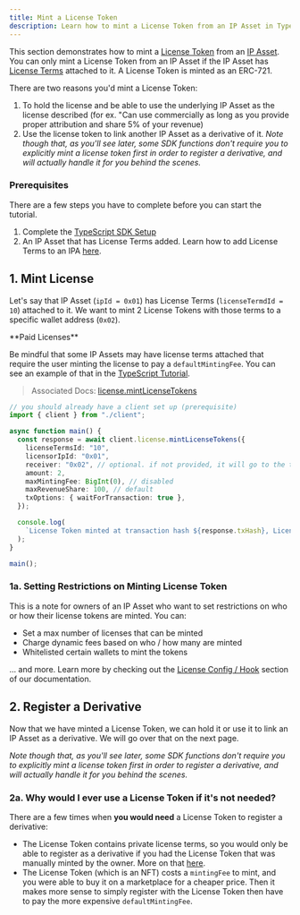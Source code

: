 ```yaml
---
title: Mint a License Token
description: Learn how to mint a License Token from an IP Asset in TypeScript.
---
```


This section demonstrates how to mint a [License Token](/developers/license-token) from an [IP Asset](/developers/ip-asset). You can only mint a License Token from an IP Asset if the IP Asset has [License Terms](/developers/license-terms) attached to it. A License Token is minted as an ERC-721.

There are two reasons you'd mint a License Token:

1. To hold the license and be able to use the underlying IP Asset as the license described (for ex. "Can use commercially as long as you provide proper attribution and share 5% of your revenue)
2. Use the license token to link another IP Asset as a derivative of it. _Note though that, as you'll see later, some SDK functions don't require you to explicitly mint a license token first in order to register a derivative, and will actually handle it for you behind the scenes._

### Prerequisites

There are a few steps you have to complete before you can start the tutorial.

1. Complete the [TypeScript SDK Setup](/developers/typescript-sdk/typescript-sdk-setup)
2. An IP Asset that has License Terms added. Learn how to add License Terms to an IPA [here](/developers/typescript-sdk/attach-terms-to-an-ip-asset).

## 1. Mint License

Let's say that IP Asset (`ipId = 0x01`) has License Terms (`licenseTermdId = 10`) attached to it. We want to mint 2 License Tokens with those terms to a specific wallet address (`0x02`).

<Note>
**Paid Licenses**

Be mindful that some IP Assets may have license terms attached that require the user minting the license to pay a `defaultMintingFee`. You can see an example of that in the <a href="https://github.com/storyprotocol/typescript-tutorial/blob/main/scripts/registerDerivativeCommercial.ts" >TypeScript Tutorial</a>.

</Note>

> Associated Docs: [license.mintLicenseTokens](https://docs.story.foundation/docs/sdk-license#mintlicensetokens)

```typescript main.ts
// you should already have a client set up (prerequisite)
import { client } from "./client";

async function main() {
  const response = await client.license.mintLicenseTokens({
    licenseTermsId: "10",
    licensorIpId: "0x01",
    receiver: "0x02", // optional. if not provided, it will go to the tx sender
    amount: 2,
    maxMintingFee: BigInt(0), // disabled
    maxRevenueShare: 100, // default
    txOptions: { waitForTransaction: true },
  });

  console.log(
    `License Token minted at transaction hash ${response.txHash}, License IDs: ${response.licenseTokenIds}`
  );
}

main();
```

### 1a. Setting Restrictions on Minting License Token

This is a note for owners of an IP Asset who want to set restrictions on who or how their license tokens are minted. You can:

- Set a max number of licenses that can be minted
- Charge dynamic fees based on who / how many are minted
- Whitelisted certain wallets to mint the tokens

... and more. Learn more by checking out the [License Config / Hook](/developers/license-config-hook) section of our documentation.

## 2. Register a Derivative

Now that we have minted a License Token, we can hold it or use it to link an IP Asset as a derivative. We will go over that on the next page.

_Note though that, as you'll see later, some SDK functions don't require you to explicitly mint a license token first in order to register a derivative, and will actually handle it for you behind the scenes._

### 2a. Why would I ever use a License Token if it's not needed?

There are a few times when **you would need** a License Token to register a derivative:

- The License Token contains private license terms, so you would only be able to register as a derivative if you had the License Token that was manually minted by the owner. More on that [here](https://docs.story.foundation/docs/license-token#private-licenses).
- The License Token (which is an NFT) costs a `mintingFee` to mint, and you were able to buy it on a marketplace for a cheaper price. Then it makes more sense to simply register with the License Token then have to pay the more expensive `defaultMintingFee`.
